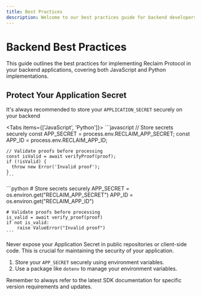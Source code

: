 ```yaml
---
title: Best Practices
description: Welcome to our best practices guide for backend developers! This guide will help you use the Reclaim Protocol JavaScript SDK securely and efficiently in your Node.js server applications.
---
```



# Backend Best Practices

This guide outlines the best practices for implementing Reclaim Protocol in your backend applications, covering both JavaScript and Python implementations.

## Protect Your Application Secret
It's always recommended to store your `APPLICATION_SECRET` securely on your backend

<Tabs items={['JavaScript', 'Python']}>
  <Tab>
    ```javascript
    // Store secrets securely
    const APP_SECRET = process.env.RECLAIM_APP_SECRET;
    const APP_ID = process.env.RECLAIM_APP_ID;
    
    // Validate proofs before processing
    const isValid = await verifyProof(proof);
    if (!isValid) {
      throw new Error('Invalid proof');
    }
    ```
  </Tab>
  <Tab>
    ```python
    # Store secrets securely
    APP_SECRET = os.environ.get("RECLAIM_APP_SECRET")
    APP_ID = os.environ.get("RECLAIM_APP_ID")
    
    # Validate proofs before processing
    is_valid = await verify_proof(proof)
    if not is_valid:
        raise ValueError("Invalid proof")
    ```
  </Tab>
</Tabs>

<Callout type="warning">
  Never expose your Application Secret in public repositories or client-side code. This is crucial for maintaining the security of your application.
</Callout>

1. Store your `APP_SECRET` securely using environment variables.
2. Use a package like `dotenv` to manage your environment variables.


Remember to always refer to the latest SDK documentation for specific version requirements and updates.